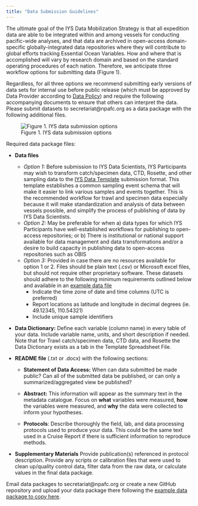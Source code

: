 ```yaml
---
title: "Data Submission Guidelines"
---
```


The ultimate goal of the IYS Data Mobilization Strategy is that all expedition data are able to be integrated within and among vessels for conducting pacific-wide analyses, and that data are archived in open-access domain-specific globally-integrated data repositories where they will contribute to global efforts tracking Essential Ocean Variables. How and where that is accomplished will vary by research domain and based on the standard operating procedures of each nation. Therefore, we anticipate three workflow options for submitting data (Figure 1). 

Regardless, for all three options we recommend submitting early versions of data sets for internal use before public release (which must be approved by Data Provider according to [Data Policy](https://docs.google.com/document/d/1srIlyZfNdtGQ4-W8Ch2FStLnn9U_wW5WIS5wQ1E62w0/edit?usp=sharing)) and require the following accompanying documents to ensure that others can interpret the data. Please submit datasets to secretariat@npafc.org as a data package with the following additional files.

![Figure 1. IYS data submission options](images/IYS Data Submission.png)


Required data package files:

* **Data files** 
  - *Option 1:* Before submission to IYS Data Scientists, IYS Participants may wish to transform catch/specimen data, CTD, Rosette, and other sampling data to the [IYS Data Template](https://github.com/international-year-of-the-salmon/about/raw/main/IYS2022_data_template_11_18_2021.xlsx) submission format. This template establishes a common sampling event schema that will make it easier to link various samples and events together. This is the recommended workflow for trawl and specimen data especially because it will make standardization and analysis of data between vessels possible, and simplify the process of publishing of data by IYS Data Scientists.
  - *Option 2:* May be preferable for when a) data types for which IYS Participants have well-established workflows for publishing to open-access repositories; or b) There is institutional or national support available for data management and data transformations and/or a desire to build capacity in publishing data to open-access repositories such as OBIS
  - *Option 3:* Provided in case there are no resources available for option 1 or 2. Files should be plain text (.csv) or Microsoft excel files, but should not require other proprietary software. These datasets should adhere to the following minimum requirements outlined below and available in an [example data file](https://github.com/international-year-of-the-salmon/about/blob/main/data_package_example/data.xlsx)
    - Indicate the time zone of date and time columns (UTC is preferred)
    - Report locations as latitude and longitude in decimal degrees (ie. 49.12345, 110.54321)
    - Include unique sample identifiers

* **Data Dictionary:** Define each variable (column name) in every table of your data. Include variable name, units, and short description if needed. Note that for Trawl catch/specimen data, CTD data, and Rosette the Data Dictionary exists as a tab in the Template Spreadsheet File. 

* **README file** (.txt or .docx) with the following sections:

  - **Statement of Data Access:** When can data submitted be made public? Can all of the submitted data be published, or can only a summarized/aggregated view be published?

  - **Abstract:** This information will appear as the summary text in the metadata catalogue. Focus on **what** variables were measured, **how** the variables were measured, and **why** the data were collected to inform your hypotheses.

  - **Protocols**: Describe thoroughly the field, lab, and data processing protocols used to produce your data. This could be the same text used in a Cruise Report if there is sufficient information to reproduce methods.
  
* **Supplementary Materials** Provide publication(s) referenced in protocol description. Provide any scripts or calibration files that were used to clean up/quality control data, filter data from the raw data, or calculate values in the final data package.

Email data packages to secretariat@npafc.org or create a new GitHub repository and upload your data package there following the [example data package to copy here](https://github.com/international-year-of-the-salmon/about/tree/main/data_package_example). 
